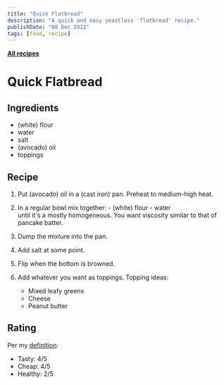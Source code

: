 ```yaml
---
title: "Quick Flatbread"
description: "A quick and easy yeastless 'flatbread' recipe."
publishDate: "08 Dec 2022"
tags: [food, recipe]
---
```


[**All recipes**](/tags/recipes/)

# Quick Flatbread

## Ingredients

- (white) flour
- water
- salt
- (avocado) oil
- toppings

## Recipe

1. Put (avocado) oil in a (cast iron) pan. Preheat to medium-high heat.

2. In a regular bowl mix together: - (white) flour - water\
   until it's a mostly homogeneous. You want viscosity similar to that of pancake batter.

3. Dump the mixture into the pan.

4. Add salt at some point.

5. Flip when the bottom is browned.

6. Add whatever you want as toppings. Topping ideas:
   - Mixed leafy greens
   - Cheese
   - Peanut butter

## Rating

Per my [definition](/blog/life/good-food):

- Tasty: 4/5
- Cheap: 4/5
- Healthy: 2/5
